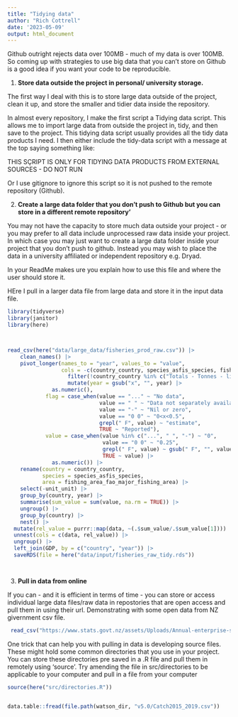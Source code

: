 ```yaml
---
title: "Tidying data"
author: "Rich Cottrell"
date: '2023-05-09'
output: html_document
---
```


Github outright rejects data over 100MB - much of my data is over 100MB. So coming up with strategies to use big data that you can't store on Github is a good idea if you want your code to be reproducible.

1)  **Store data outside the project in personal/ university storage.**

The first way I deal with this is to store large data outside of the project, clean it up, and store the smaller and tidier data inside the repository.

In almost every repository, I make the first script a Tidying data script. This allows me to import large data from outside the project in, tidy, and then save to the project. This tidying data script usually provides all the tidy data products I need. I then either include the tidy-data script with a message at the top saying something like:

####################################### THIS SÇRIPT IS ONLY FOR TIDYING DATA PRODUCTS FROM EXTERNAL SOURCES - DO NOT RUN

Or I use gitignore to ignore this script so it is not pushed to the remote repository (Github).

2)  **Create a large data folder that you don't push to Github but you can store in a different remote repository'**

You may not have the capacity to store much data outside your project - or you may prefer to all data include unprocessed raw data inside your project. In which case you may just want to create a large data folder inside your project that you don't push to github. Instead you may wish to place the data in a university affiliated or independent repository e.g. Dryad.

In your ReadMe makes ure you explain how to use this file and where the user should store it.

HEre I pull in a larger data file from large data and store it in the input data file.

```r
library(tidyverse)
library(janitor)
library(here)



read_csv(here("data/large_data/fisheries_prod_raw.csv")) |> 
    clean_names() |> 
    pivot_longer(names_to = "year", values_to = "value", 
                 cols = -c(country_country, species_asfis_species, fishing_area_fao_major_fishing_area, unit_unit)) |> 
                   filter(!country_country %in% c("Totals - Tonnes - live weight",   "Totals - Number" , "FAO. 2019. Fishery and Aquaculture Statistics. Global capture production 1950-2017 (FishstatJ). In: FAO Fisheries and Aquaculture Department [online]. Rome. Updated 2019. www.fao.org/fishery/statistics/software/fishstatj/en")) |> 
                   mutate(year = gsub("x", "", year) |>    
              as.numeric(),                   
            flag = case_when(value == "..." ~ "No data",                      
                             value == " " ~ "Data not separately available",
                             value == "-" ~ "Nil or zero",                 
                             value == "0 0" ~ "0<x<0.5",
                             grepl(" F", value) ~ "estimate",
                             TRUE ~ "Reported"),                          
            value = case_when(value %in% c("...", " ", "-") ~ "0",        
                              value == "0 0" ~ "0.25",                    
                              grepl(" F", value) ~ gsub(" F", "", value), 
                              TRUE ~ value) |>                         
              as.numeric()) |> 
    rename(country = country_country,
           species = species_asfis_species,
           area = fishing_area_fao_major_fishing_area) |> 
    select(-unit_unit) |> 
    group_by(country, year) |> 
    summarise(sum_value = sum(value, na.rm = TRUE)) |> 
    ungroup() |> 
    group_by(country) |> 
    nest() |> 
  mutate(rel_value = purrr::map(data, ~(.$sum_value/.$sum_value[1]))) |> 
  unnest(cols = c(data, rel_value)) |> 
  ungroup() |> 
  left_join(GDP, by = c("country", "year")) |> 
  saveRDS(file = here("data/input/fisheries_raw_tidy.rds"))




```

3)  **Pull in data from online**

If you can - and it is efficient in terms of time - you can store or access individual large data files/raw data in repostories that are open access and pull them in using their url. Demonstrating with some open data from NZ givernment csv file.

```r

 read_csv("https://www.stats.govt.nz/assets/Uploads/Annual-enterprise-survey/Annual-enterprise-survey-2017-financial-year-provisional/Download-data/annual-enterprise-survey-2017-financial-year-provisional-csv.csv")

```


One trick that can help you with pulling in data is developing source files. These might hold some common directories that you use in your project. You can store these directories pre saved in a .R file and pull them in remotely using 'source'. Try amending the file in src/directories to be applicable to your computer and pull in a file from your computer

```r
source(here("src/directories.R"))


data.table::fread(file.path(watson_dir, "v5.0/Catch2015_2019.csv"))



```




